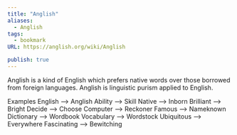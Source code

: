 ```yaml
---
title: "Anglish"
aliases:
  - Anglish
tags:
  - bookmark
URL: https://anglish.org/wiki/Anglish

publish: true
---
```




Anglish is a kind of English which prefers native words over those borrowed from foreign languages. Anglish is linguistic purism applied to English.

Examples
English	-->	Anglish
Ability	-->	Skill
Native	-->	Inborn
Brilliant	-->	Bright
Decide	-->	Choose
Computer	-->	Reckoner
Famous	-->	Nameknown
Dictionary	-->	Wordbook
Vocabulary	-->	Wordstock
Ubiquitous	-->	Everywhere
Fascinating	-->	Bewitching
